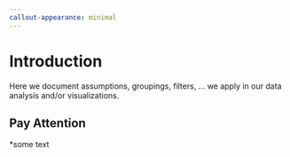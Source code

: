 ```yaml
---
callout-appearance: minimal
---
```



# Introduction

Here we document assumptions, groupings, filters, ... we apply in our data analysis and/or visualizations.

::: {.callout-note  collapse=true}

## Pay Attention
*some text

:::
